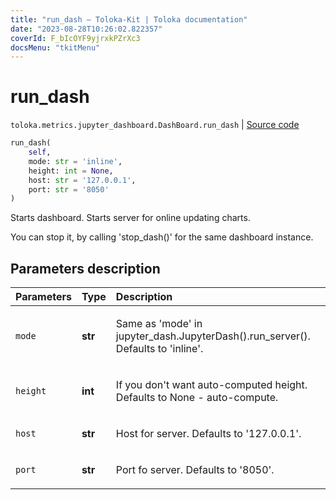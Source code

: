 ```yaml
---
title: "run_dash — Toloka-Kit | Toloka documentation"
date: "2023-08-28T10:26:02.822357"
coverId: F_bIcOYF9yjrxkPZrXc3
docsMenu: "tkitMenu"
---
```


# run_dash

`toloka.metrics.jupyter_dashboard.DashBoard.run_dash` | [Source code](https://github.com/Toloka/toloka-kit/blob/v1.2.1/src/metrics/jupyter_dashboard.py#L332)

```python
run_dash(
    self,
    mode: str = 'inline',
    height: int = None,
    host: str = '127.0.0.1',
    port: str = '8050'
)
```

Starts dashboard. Starts server for online updating charts.

You can stop it, by calling 'stop_dash()' for the same dashboard instance.

## Parameters description

| Parameters | Type | Description |
| :----------| :----| :-----------|
`mode`|**str**|<p>Same as 'mode' in jupyter_dash.JupyterDash().run_server(). Defaults to 'inline'.</p>
`height`|**int**|<p>If you don't want auto-computed height. Defaults to None - auto-compute.</p>
`host`|**str**|<p>Host for server. Defaults to '127.0.0.1'.</p>
`port`|**str**|<p>Port fo server. Defaults to '8050'.</p>